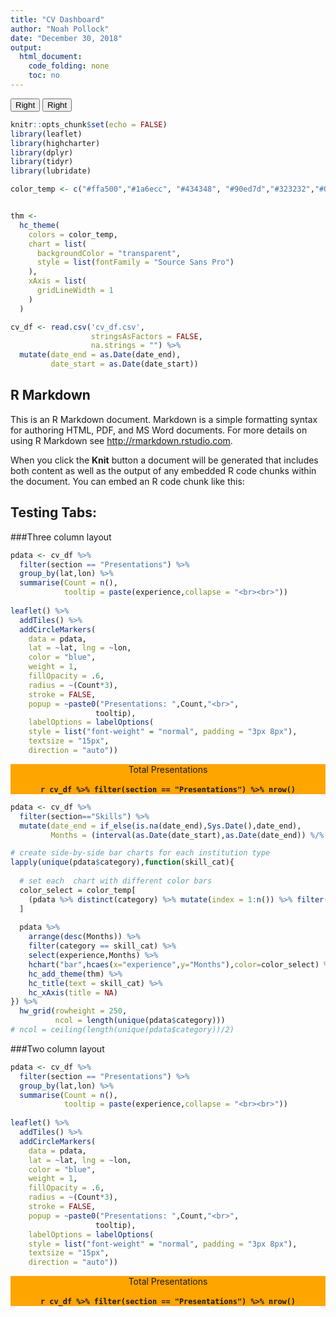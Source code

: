 ```yaml
---
title: "CV Dashboard"
author: "Noah Pollock"
date: "December 30, 2018"
output: 
  html_document:
    code_folding: none
    toc: no
---
```



<button title="" class="btn btn-secondary" type="button" data-original-title="Popover Title" data-toggle="popover" data-content="Vivamus sagittis lacus vel augue laoreet rutrum faucibus." data-placement="right" data-container="body">Right</button>

<button title="" class="btn btn-secondary" type="button" data-original-title="Tooltip on right" data-toggle="tooltip" data-placement="right">Right</button>

```r
knitr::opts_chunk$set(echo = FALSE)
library(leaflet)
library(highcharter)
library(dplyr)
library(tidyr)
library(lubridate)

color_temp <- c("#ffa500","#1a6ecc", "#434348", "#90ed7d","#323232","#000000")


thm <- 
  hc_theme(
    colors = color_temp,
    chart = list(
      backgroundColor = "transparent",
      style = list(fontFamily = "Source Sans Pro")
    ),
    xAxis = list(
      gridLineWidth = 1
    )
  )

cv_df <- read.csv('cv_df.csv',
                  stringsAsFactors = FALSE,
                  na.strings = "") %>%
  mutate(date_end = as.Date(date_end),
         date_start = as.Date(date_start))

```

## R Markdown

This is an R Markdown document. Markdown is a simple formatting syntax for authoring HTML, PDF, and MS Word documents. For more details on using R Markdown see <http://rmarkdown.rstudio.com>.

When you click the **Knit** button a document will be generated that includes both content as well as the output of any embedded R code chunks within the document. You can embed an R code chunk like this:


## Testing Tabs: {.tabset data-width=400}

###Three column layout
<div class="row">
  <div class="col-md-9">
```r
pdata <- cv_df %>%
  filter(section == "Presentations") %>%
  group_by(lat,lon) %>%
  summarise(Count = n(),
            tooltip = paste(experience,collapse = "<br><br>"))
  
leaflet() %>% 
  addTiles() %>%
  addCircleMarkers(
    data = pdata,
    lat = ~lat, lng = ~lon,
    color = "blue",
    weight = 1,
    fillOpacity = .6,
    radius = ~(Count*3),
    stroke = FALSE,
    popup = ~paste0("Presentations: ",Count,"<br>",
                   tooltip),
    labelOptions = labelOptions(
    style = list("font-weight" = "normal", padding = "3px 8px"),
    textsize = "15px",
    direction = "auto"))
```
  </div>
  <div class="col-md-3" style="background-color: orange;">
  <p style="text-align:center;">Total Presentations<br><br><strong>
`r cv_df %>% filter(section == "Presentations") %>% nrow()`  
</strong></p>
  </div>
</div>
```r

pdata <- cv_df %>%
  filter(section=="Skills") %>%
  mutate(date_end = if_else(is.na(date_end),Sys.Date(),date_end),
         Months = (interval(as.Date(date_start),as.Date(date_end)) %/% months(1)))

# create side-by-side bar charts for each institution type
lapply(unique(pdata$category),function(skill_cat){
  
  # set each  chart with different color bars
  color_select = color_temp[
    (pdata %>% distinct(category) %>% mutate(index = 1:n()) %>% filter(category==skill_cat))$index
  ]
  
  pdata %>%
    arrange(desc(Months)) %>%
    filter(category == skill_cat) %>%
    select(experience,Months) %>%
    hchart("bar",hcaes(x="experience",y="Months"),color=color_select) %>%
    hc_add_theme(thm) %>%
    hc_title(text = skill_cat) %>%
    hc_xAxis(title = NA)
}) %>%
  hw_grid(rowheight = 250,
          ncol = length(unique(pdata$category)))
# ncol = ceiling(length(unique(pdata$category))/2)
```  

###Two column layout
<div class="row">
  <div class="col-md-9">
```r
pdata <- cv_df %>%
  filter(section == "Presentations") %>%
  group_by(lat,lon) %>%
  summarise(Count = n(),
            tooltip = paste(experience,collapse = "<br><br>"))
  
leaflet() %>% 
  addTiles() %>%
  addCircleMarkers(
    data = pdata,
    lat = ~lat, lng = ~lon,
    color = "blue",
    weight = 1,
    fillOpacity = .6,
    radius = ~(Count*3),
    stroke = FALSE,
    popup = ~paste0("Presentations: ",Count,"<br>",
                   tooltip),
    labelOptions = labelOptions(
    style = list("font-weight" = "normal", padding = "3px 8px"),
    textsize = "15px",
    direction = "auto"))
```
  </div>
  <div class="col-md-3" style="background-color: orange;">
  <p style="text-align:center;">Total Presentations<br><br><strong>
`r cv_df %>% filter(section == "Presentations") %>% nrow()`  
</strong></p>
  </div>
</div>
